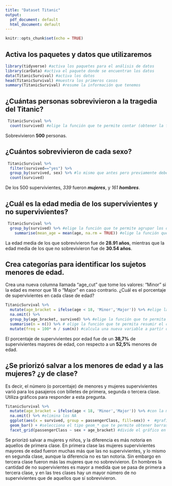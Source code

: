 ```yaml
---
title: "Dataset Titanic"
output:
  pdf_document: default
  html_document: default
---
```


```r
knitr::opts_chunk$set(echo = TRUE)
```

## Activa los paquetes y datos que utilizaremos
  
```r
library(tidyverse) #activa los paquetes para el análisis de datos 
library(carData) #activa el paquete donde se encuentran los datos
data(TitanicSurvival) #activa los datos
head(TitanicSurvival) #muestra los primeros casos
summary(TitanicSurvival) #resume la información que tenemos

```
  

## ¿Cuántas personas sobrevivieron a la tragedia del Titanic?

```r
 TitanicSurvival %>% 
  count(survived) #elige la función que te permite contar (obtener la frecuencia) de la variable supervivientes
```

Sobrevivieron **500** personas.
 

## ¿Cuántos sobrevivieron de cada sexo?

```r
 TitanicSurvival %>%
  filter(survived=="yes") %>% 
  group_by(survived, sex) %>% #lo mismo que antes pero previamente debes elegir la función que te permite agrupar por las variables de interés, superviviente y sexo
  count(survived)
```

De los 500 supervivientes, *339* fueron ***mujeres***, y *161* ***hombres***.
 
## ¿Cuál es la edad media de los supervivientes y no supervivientes?
 
```r
 TitanicSurvival %>%
  group_by(survived) %>% #elige la función que te permite agrupar los datos por superviviente o no %>%
    summarise(mean_age = mean(age, na.rm = TRUE)) #elige la función que te permite resumir la edad calculando su media %>% 

```
 
La edad media de los que sobrevivieron fue de **28.91 años**, mientras que la edad media de los que no sobrevivieron fue de **30.54 años**.
 
## Crea categorías para identificar los sujetos menores de edad.

Crea una nueva columna llamada "age_cut" que tome los valores: "Minor" si la edad es menor que 18 o "Major" en caso contrario. ¿Cuál es el porcentaje de supervivientes en cada clase de edad?

```r
TitanicSurvival %>%
  mutate(age_bracket = ifelse(age < 18, 'Minor','Major')) %>% #elige la función que te permita calcular una nueva variable de categorías de edad.
  na.omit() %>% 
  group_by(age_bracket, survived) %>% #elige la función que te permita agrupar los cálculos por los grupos de interés
  summarise(n = n()) %>% # elige la función que te permita resumir el conteo de casos para cada grupo
  mutate(freq = 100* n / sum(n)) #calcula una nueva variable a partir del conteo, pasándolo a porcentaje
```

El porcentaje de supervivientes por edad fue de un **38,7%** de supervivientes mayores de edad, con respecto a un **52,5%** menores de edad.

## ¿Se priorizó salvar a los menores de edad y a las mujeres? ¿y de clase?

Es decir, el número (o porcentaje) de menores y mujeres supervivientes varió para los pasajeros con billetes de primera, segunda o tercera clase. Utiliza gráficos para responder a esta pregunta.

```r
TitanicSurvival %>%
  mutate(age_bracket = ifelse(age < 18, 'Minor','Major')) %>% #con la misma elección que antes
  na.omit() %>% #elimina los NA
  ggplot(aes(x = survived, group = passengerClass, fill=sex)) +  #grafica supervivientes vs clase de pasajero
  geom_bar() + #selecciona el tipo geom_* que te permite obtener barras
  facet_grid(passengerClass ~ sex + age_bracket) #divide el gráfico en parcelas según clase de pasajero, sexo y clase de edad

```

Se priorizó salvar a mujeres y niños, y la diferencia es más notoria en aquellos de primera clase.
En primera clase las mujeres supervivientes mayores de edad fueron muchas más que las no supervivientes, y lo mismo en segunda clase, aunque la diferencia no es tan notoria. Sin embargo en tercera clase fueron más las mujeres que no sobrevivieron. En hombres la cantidad de no supervivientes es mayor a medida que se pasa de primera a tercera clase, y en las tres clases hay un mayor número de no supervivientes que de aquellos que sí sobrevivieron.

